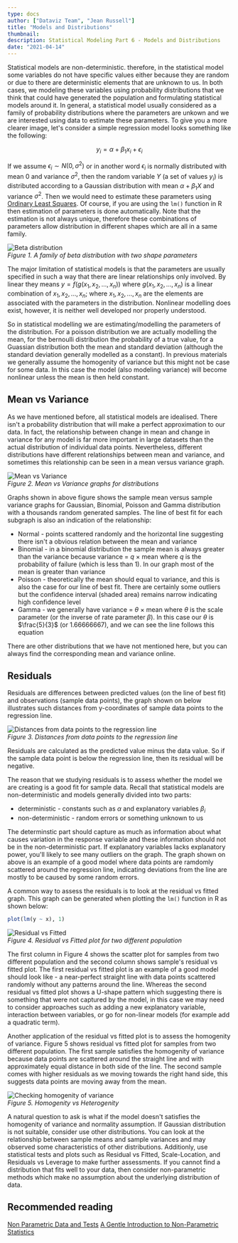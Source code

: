 ```yaml
---
type: docs
author: ["Dataviz Team", "Jean Russell"]
title: "Models and Distributions"
thumbnail: 
description: Statistical Modeling Part 6 - Models and Distributions
date: "2021-04-14"
---  
```



Statistical models are non-deterministic. therefore, in the statistical model some variables do not have specific values either because they are random or due to there are deterministic elements that are unknown to us. In both cases, we modeling these variables using probability distributions that we think that could have generated the population and formulating statistical models around it. In general, a statistical model usually considered as a family of probability distributions where the parameters are unkown and we are interested using data to estimate these parameters. To give you a more clearer image, let's consider a simple regression model looks something like the following:  

$$
y_{i} = \alpha + \beta_{1}x_{i} + \epsilon_{i}
$$

If we assume $\epsilon_{i} \sim N(0, \sigma^{2})$ or in another word $\epsilon_{i}$ is normally distributed with mean $0$ and variance $\sigma^{2}$, then the random variable $Y$ (a set of values $y_{i}$) is distributed according to a Gaussian distribution with mean $\alpha + \beta_{1}X$ and variance $\sigma^{2}$. Then we would need to estimate these parameters using [Ordinary Least Squares](https://en.wikipedia.org/wiki/Ordinary_least_squares). Of course, if you are using the `lm()` function in R then estimation of parameters is done automatically. Note that the estimation is not always unique, therefore these combinations of parameters allow distribution in different shapes which are all in a same family. 

![Beta distribution](beta.png)  
*Figure 1. A family of beta distribution with two shape parameters*  


The major limitation of statistical models is that the parameters are usually specified in such a way that there are linear relationships only involved. By linear they means $y=f(g(x_{1}, x_{2}, ..., x_{n}))$ where $g(x_{1}, x_{2}, ..., x_{n})$ is a linear combination of $x_{1}, x_{2}, ..., x_{n}$; where $x_{1}, x_{2}, ..., x_{n}$ are the elements are associated with the parameters in the distribution. Nonlinear modelling does exist, however, it is neither well developed nor properly understood.

So in statistical modelling we are estimating/modelling the parameters of the distribution. For a poisson distribution we are actually modelling the mean, for the bernoulli distribution the probability of a true value, for a Guassian distribution both the mean and standard deviation (although the standard deviation generally modelled as a constant). In previous materials we generally assume the homogenity of variance but this might not be case for some data. In this case the model (also modeling variance) will become nonlinear unless the mean is then held constant.  


## Mean vs Variance
As we have mentioned before, all statistical models are idealised. There isn't a probability distribution that will make a perfect approximation to our data. In fact, the relationship between change in mean and change in variance for any model is far more important in large datasets than the actual distribution of individual data points. Nevertheless, different distributions have different relationships between mean and variance, and sometimes this relationship can be seen in a mean versus variance graph.  

![Mean vs Variance](meanVariance.png)  
*Figure 2. Mean vs Variance graphs for distributions*  

Graphs shown in above figure shows the sample mean versus sample variance graphs for Gaussian, Binomial, Poisson and Gamma distribution with a thousands random generated samples. The line of best fit for each subgraph is also an indication of the relationship:
- Normal - points scattered randomly and the horizontal line suggesting there isn't a obvious relation between the mean and variance
- Binomial - in a binomial distribution the sample mean is always greater than the variance because variance $=$ $q$ $\times$ mean where $q$ is the probability of failure (which is less than 1). In our graph most of the mean is greater than variance
- Poisson - theoretically the mean should equal to variance, and this is also the case for our line of best fit. There are certainly some outliers but the confidence interval (shaded area) remains narrow indicating high confidence level
- Gamma - we generally have variance $=$ $\theta$ $\times$ mean where $\theta$ is the scale parameter (or the inverse of rate parameter $\beta$). In this case our $\theta$ is $\frac{5}{3}$ (or 1.66666667), and we can see the line follows this equation

There are other distributions that we have not mentioned here, but you can always find the corresponding mean and variance online.


## Residuals
Residuals are differences between predicted values (on the line of best fit) and observations (sample data points), the graph shown on below illustrates such distances from y-coordinates of sample data points to the regression line.

![Distances from data points to the regression line](./residual.png)  
*Figure 3. Distances from data points to the regression line*  

Residuals are calculated as the predicted value minus the data value. So if the sample data point is below the regression line, then its residual will be negative.  

The reason that we studying residuals is to assess whether the model we are creating is a good fit for sample data. Recall that statistical models are non-deterministic and models generally divided into two parts:
- deterministic - constants such as $\alpha$ and explanatory variables $\beta_{i}$
- non-deterministic - random errors or something unknown to us

The determinstic part should capture as much as information about what causes variation in the response variable and these information should not be in the non-deterministic part. If explanatory variables lacks explanatory power, you'll likely to see many outliers on the graph. The graph shown on above is an example of a good model where data points are ramdomly scattered around the regression line, indicating deviations from the line are mostly to be caused by some random errors.  

A common way to assess the residuals is to look at the residual vs fitted graph. This graph can be generated when plotting the `lm()` function in R as shown below:

```r
plot(lm(y ~ x), 1)
```

![Residual vs Fitted](./residualvsFitted.png)  
*Figure 4. Residual vs Fitted plot for two different population*  

The first column in Figure 4 shows the scatter plot for samples from two different population and the second column shows sample's residual vs fitted plot. The first residual vs fitted plot is an example of a good model should look like - a near-perfect straight line with data points scattered randomly without any patterns around the line. Whereas the second residual vs fitted plot shows a U-shape pattern which suggesting there is something that were not captured by the model, in this case we may need to consider approaches such as adding a new explanatory variable, interaction between variables, or go for non-linear models (for example add a quadratic term).  

Another application of the residual vs fitted plot is to assess the homogenity of variance. Figure 5 shows residual vs fitted plot for samples from two different population. The first sample satisfies the homogenity of variance because data points are scattered around the straight line and with approximately equal distance in both side of the line. The second sample comes with higher residuals as we moving towards the right hand side, this suggests data points are moving away from the mean.

![Checking homogenity of variance](./homovsHetero.png)  
*Figure 5. Homogenity vs Heterogenity*  

A natural question to ask is what if the model doesn't satisfies the homogenity of variance and normality assumption. If Gaussian distribution is not suitable, consider use other distributions. You can look at the relationship between sample means and sample variances and may observed some characteristics of other distributions. Additionly, use statistical tests and plots such as Residual vs Fitted, Scale-Location, and Residuals vs Leverage to make further assessments. If you cannot find a distribution that fits well to your data, then consider non-parametric methods which make no assumption about the underlying distribution of data.


## Recommended reading
[Non Parametric Data and Tests](https://www.statisticshowto.com/probability-and-statistics/statistics-definitions/parametric-and-non-parametric-data/)
[A Gentle Introduction to Non-Parametric Statistics](https://www.youtube.com/watch?v=xA0QcbNxENs)




